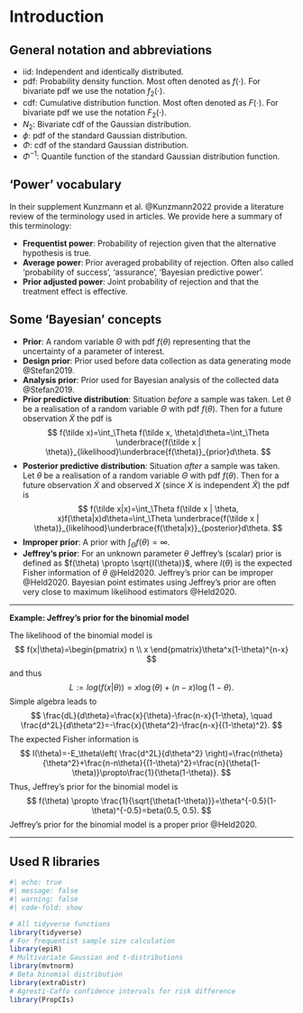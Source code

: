 # Introduction

## General notation and abbreviations

-   iid: Independent and identically distributed.
-   pdf: Probability density function. Most often denoted as $f(\cdot)$. For bivariate pdf we use the notation $f_2(\cdot)$.
-   cdf: Cumulative distribution function. Most often denoted as $F(\cdot)$. For bivariate pdf we use the notation $F_2(\cdot)$.
-   $N_2$: Bivariate cdf of the Gaussian distribution.
-   $\phi$: pdf of the standard Gaussian distribution.
-   $\Phi$: cdf of the standard Gaussian distribution.
-   $\Phi^{-1}$: Quantile function of the standard Gaussian distribution function.

## 'Power' vocabulary

In their supplement Kunzmann et al. @Kunzmann2022 provide a literature review of the terminology used in articles. We provide here a summary of this terminology:

-   **Frequentist power**: Probability of rejection given that the alternative hypothesis is true.
-   **Average power**: Prior averaged probability of rejection. Often also called 'probability of success', 'assurance', 'Bayesian predictive power'.
-   **Prior adjusted power**: Joint probability of rejection and that the treatment effect is effective.

## Some 'Bayesian' concepts

- **Prior**: A random variable $\Theta$ with pdf $f(\theta)$ representing that the uncertainty of a parameter of interest.
- **Design prior**: Prior used before data collection as data generating mode @Stefan2019.
- **Analysis prior**: Prior used for Bayesian analysis of the collected data @Stefan2019.
- **Prior predictive distribution**: Situation *before* a sample was taken. Let $\theta$ be a realisation of a random variable $\Theta$ with pdf $f(\theta)$. Then for a future observation $\tilde X$ the pdf is
$$
f(\tilde x)=\int_\Theta f(\tilde x, \theta)d\theta=\int_\Theta \underbrace{f(\tilde x | \theta)}_{likelihood}\underbrace{f(\theta)}_{prior}d\theta.
$$
-   **Posterior predictive distribution**: Situation *after* a sample was taken. Let $\theta$ be a realisation of a random variable $\Theta$ with pdf $f(\theta)$. Then for a future observation $\tilde X$ and observed $X$ (since $X$ is independent $\tilde X$) the pdf is
$$
f(\tilde x|x)=\int_\Theta f(\tilde x | \theta, x)f(\theta|x)d\theta=\int_\Theta \underbrace{f(\tilde x | \theta)}_{likelihood}\underbrace{f(\theta|x)}_{posterior}d\theta.
$$
- **Improper prior**: A prior with $\int_\Theta f(\theta)=\infty$.
- **Jeffrey's prior**: For an unknown parameter $\theta$ Jeffrey's (scalar) prior is defined as $f(\theta) \propto \sqrt{I(\theta)}$, where $I(\theta)$ is the expected Fisher information of $\theta$ @Held2020. Jeffrey's prior can be improper @Held2020. Bayesian point estimates using Jeffrey's prior are often very close to maximum likelihood estimators @Held2020.

------------------------------------------------------------------------

**Example: Jeffrey's prior for the binomial model**

The likelihood of the binomial model is
$$
f(x|\theta)=\begin{pmatrix} n \\ x \end{pmatrix}\theta^x(1-\theta)^{n-x}
$$
and thus
$$
L:=log(f(x|\theta))= x\log(\theta)+(n-x)\log(1-\theta).
$$
Simple algebra leads to
$$
\frac{dL}{d\theta}=\frac{x}{\theta}-\frac{n-x}{1-\theta}, \quad \frac{d^2L}{d\theta^2}=-\frac{x}{\theta^2}-\frac{n-x}{(1-\theta)^2}.
$$
The expected Fisher information is
$$
I(\theta)=-E_\theta\left( \frac{d^2L}{d\theta^2} \right)=\frac{n\theta}{\theta^2}+\frac{n-n\theta}{(1-\theta)^2}=\frac{n}{\theta(1-\theta)}\propto\frac{1}{\theta(1-\theta)}.
$$
Thus, Jeffrey's prior for the binomial model is
$$
f(\theta) \propto \frac{1}{\sqrt{\theta(1-\theta)}}=\theta^{-0.5}(1-\theta)^{-0.5}=beta(0.5, 0.5).
$$
Jeffrey's prior for the binomial model is a proper prior @Held2020.

------------------------------------------------------------------------

## Used R libraries

```r
#| echo: true
#| message: false
#| warning: false
#| code-fold: show

# All tidyverse functions
library(tidyverse)
# For frequentist sample size calculation
library(epiR)
# Multivariate Gaussian and t-distributions
library(mvtnorm)
# Beta binomial distribution
library(extraDistr)
# Agresti-Caffo confidence intervals for risk difference
library(PropCIs)
```